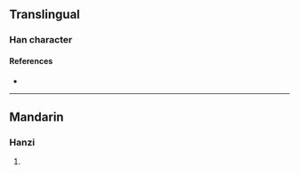 {{character info/new}}
==Translingual==

===Han character===
{{Han char|rn=86|rad=火|as=04|sn=8|four=97815|canj=FNG|ids=⿰火丑}}

====References====
* {{Han ref|kx=0666.310|dkj=18895|dj=1076.080|hdz=32194.040|uh=7084|ud=28804|bh=CD55|bd=52565}}

----

==Mandarin==

===Hanzi===
{{cmn-hanzi|pin=[[niǔ]] ([[niu3]])|wg=niu<sup>3</sup>}}

# {{defn|lang=cmn|sort=火04}}